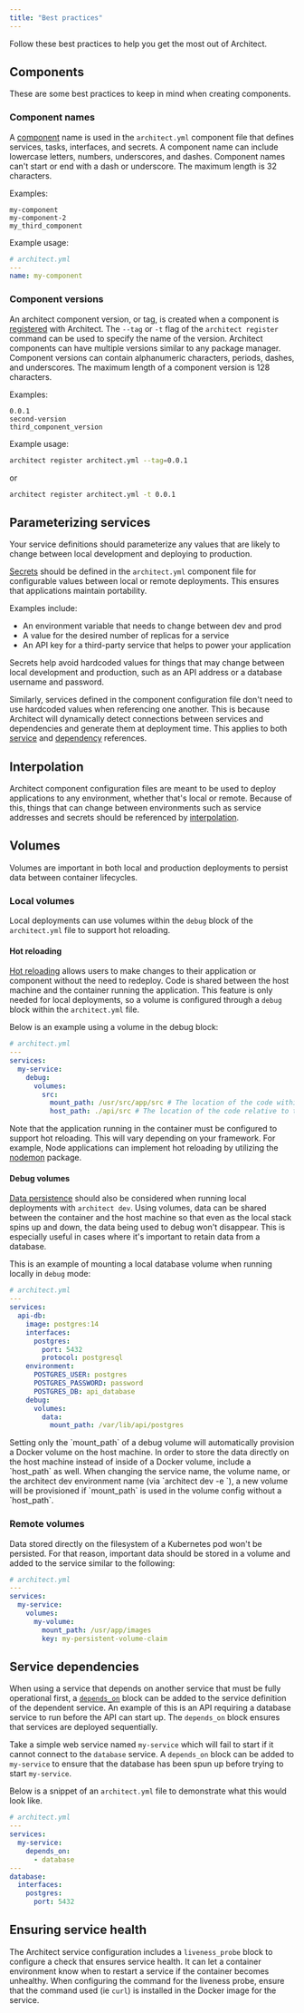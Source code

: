 ```yaml
---
title: "Best practices"
---
```

Follow these best practices to help you get the most out of Architect.

## Components
These are some best practices to keep in mind when creating components.

### Component names

A [component](./../tutorial/create-a-component) name is used in the `architect.yml` component file that defines
services, tasks, interfaces, and secrets. A component name can include lowercase
letters, numbers, underscores, and dashes. Component names can't start or end
with a dash or underscore. The maximum length is 32 characters.

Examples:

```
my-component
my-component-2
my_third_component
```

Example usage:

```yaml
# architect.yml
---
name: my-component
```

### Component versions

An architect component version, or tag, is created when a component is
[registered](/reference/cli/#architect-register-component) with Architect.
The `--tag` or `-t` flag of the `architect register` command can be used
to specify the name of the version. Architect components can have multiple
versions similar to any package manager. Component versions can contain
alphanumeric characters, periods, dashes, and underscores. The maximum length of
a component version is 128 characters.

Examples:

```
0.0.1
second-version
third_component_version
```

Example usage:

```sh
architect register architect.yml --tag=0.0.1
```

or

```sh
architect register architect.yml -t 0.0.1
```

## Parameterizing services

Your service definitions should parameterize any values that are likely to change between local development and
deploying to production.

[Secrets](/deployments/secrets) should be defined in the `architect.yml`
component file for configurable values between local or remote deployments. This
ensures that applications maintain portability.

Examples include:

- An environment variable that needs to change between dev and prod
- A value for the desired number of replicas for a service
- An API key for a third-party service that helps to power your application

Secrets help avoid hardcoded values for things that may change between local
development and production, such as an API address or a database
username and password.

Similarly, services defined in the component configuration file don't need to use
hardcoded values when referencing one another. This is because Architect will
dynamically detect connections between services and dependencies and generate
them at deployment time. This applies to both
[service](/components/service-discovery) and
[dependency](/components/dependencies) references.

## Interpolation

Architect component configuration files are meant to be used to deploy applications to any environment, whether that's local or remote.
Because of this, things that can change between environments such as service addresses and secrets should be referenced by [interpolation](/reference/contexts-and-interpolation#interpolation).

## Volumes

Volumes are important in both local and production deployments to persist data
between container lifecycles.

### Local volumes

Local deployments can use volumes within the `debug` block of the `architect.yml` file to support hot reloading.

#### Hot reloading

[Hot reloading](/components/local-configuration/#hot-reloading) allows users to
make changes to their application or component without the need to redeploy.
Code is shared between the host machine and the container running the
application. This feature is only needed for local deployments, so a volume is
configured through a `debug` block within the `architect.yml` file.

Below is an example using a volume in the debug block:

```yaml
# architect.yml
---
services:
  my-service:
    debug:
      volumes:
        src:
          mount_path: /usr/src/app/src # The location of the code within the Docker container
          host_path: ./api/src # The location of the code relative to the architect.yml file on the host machine
```

Note that the application running in the container must be configured to
support hot reloading. This will vary depending on your framework. For example,
Node applications can implement hot reloading by utilizing the
[nodemon](https://www.npmjs.com/package/nodemon) package.

#### Debug volumes

[Data persistence](/components/local-configuration/#persisting-data) should also
be considered when running local deployments with `architect dev`. Using volumes,
data can be shared between the container and the host machine so that even as
the local stack spins up and down, the data being used to debug won't disappear.
This is especially useful in cases where it's important to retain data from a
database.

This is an example of mounting a local database volume when running locally in `debug` mode:

```yaml
# architect.yml
---
services:
  api-db:
    image: postgres:14
    interfaces:
      postgres:
        port: 5432
        protocol: postgresql
    environment:
      POSTGRES_USER: postgres
      POSTGRES_PASSWORD: password
      POSTGRES_DB: api_database
    debug:
      volumes:
        data:
          mount_path: /var/lib/api/postgres
```

<Warning>
  Setting only the `mount_path` of a debug volume will automatically provision a
  Docker volume on the host machine. In order to store the data directly on the
  host machine instead of inside of a Docker volume, include a `host_path` as
  well.
</Warning>

<Warning>
    When changing the service name, the volume name, or the architect dev environment name (via `architect dev -e <env-name>`),
    a new volume will be provisioned if `mount_path` is used in the volume config without a `host_path`.
</Warning>

### Remote volumes

Data stored directly on the filesystem of a Kubernetes pod won't be persisted. For
that reason, important data should be stored in a
volume and added to the service similar to the following:

```yaml
# architect.yml
---
services:
  my-service:
    volumes:
      my-volume:
        mount_path: /usr/app/images
        key: my-persistent-volume-claim
```

## Service dependencies

When using a service that depends on another service that must be fully operational
first, a [`depends_on`](/components/services/#depends_on) block can be added to
the service definition of the dependent service. An example of this is an API
requiring a database service to run before the API can start up. The
`depends_on` block ensures that services are deployed sequentially.

Take a simple web service named `my-service` which will fail to start if it
cannot connect to the `database` service. A `depends_on` block can be added to
`my-service` to ensure that the database has been spun up before trying
to start `my-service`.

Below is a snippet of an `architect.yml` file to demonstrate what this would
look like.

```yaml
# architect.yml
---
services:
  my-service:
    depends_on:
      - database
---
database:
  interfaces:
    postgres:
      port: 5432
```

## Ensuring service health

The Architect service configuration includes a `liveness_probe` block to configure
a check that ensures service health. It can let a container environment know
when to restart a service if the container becomes unhealthy.
When configuring the command for the liveness probe, ensure that the command
used (ie `curl`) is installed in the Docker image for the service.
